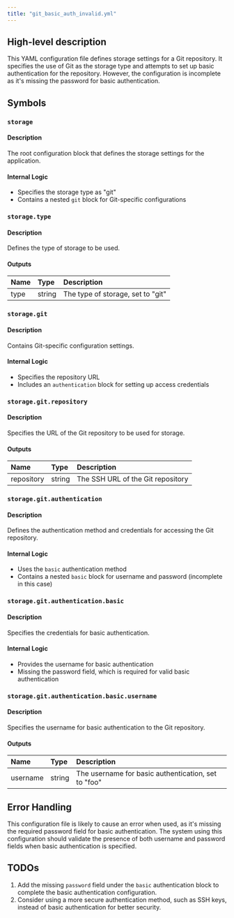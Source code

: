 ```yaml
---
title: "git_basic_auth_invalid.yml"
---
```


## High-level description
This YAML configuration file defines storage settings for a Git repository. It specifies the use of Git as the storage type and attempts to set up basic authentication for the repository. However, the configuration is incomplete as it's missing the password for basic authentication.

## Symbols

### `storage`
#### Description
The root configuration block that defines the storage settings for the application.

#### Internal Logic
- Specifies the storage type as "git"
- Contains a nested `git` block for Git-specific configurations

### `storage.type`
#### Description
Defines the type of storage to be used.

#### Outputs
| Name | Type | Description |
|:-----|:-----|:------------|
| type | string | The type of storage, set to "git" |

### `storage.git`
#### Description
Contains Git-specific configuration settings.

#### Internal Logic
- Specifies the repository URL
- Includes an `authentication` block for setting up access credentials

### `storage.git.repository`
#### Description
Specifies the URL of the Git repository to be used for storage.

#### Outputs
| Name | Type | Description |
|:-----|:-----|:------------|
| repository | string | The SSH URL of the Git repository |

### `storage.git.authentication`
#### Description
Defines the authentication method and credentials for accessing the Git repository.

#### Internal Logic
- Uses the `basic` authentication method
- Contains a nested `basic` block for username and password (incomplete in this case)

### `storage.git.authentication.basic`
#### Description
Specifies the credentials for basic authentication.

#### Internal Logic
- Provides the username for basic authentication
- Missing the password field, which is required for valid basic authentication

### `storage.git.authentication.basic.username`
#### Description
Specifies the username for basic authentication to the Git repository.

#### Outputs
| Name | Type | Description |
|:-----|:-----|:------------|
| username | string | The username for basic authentication, set to "foo" |

## Error Handling
This configuration file is likely to cause an error when used, as it's missing the required password field for basic authentication. The system using this configuration should validate the presence of both username and password fields when basic authentication is specified.

## TODOs
1. Add the missing `password` field under the `basic` authentication block to complete the basic authentication configuration.
2. Consider using a more secure authentication method, such as SSH keys, instead of basic authentication for better security.